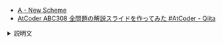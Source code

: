 
<Meta title="ABC308/ABC308-A" />
<Slide src={Png} layout="fullscreen" />

- [A \- New Scheme](https://atcoder.jp/contests/abc308/tasks/abc308_a)
- [AtCoder ABC308 全問題の解説スライドを作ってみた \#AtCoder \- Qiita](https://qiita.com/hossie/items/8d182f642e169a4e145d)

<details>
<summary>説明文</summary>

</details>
